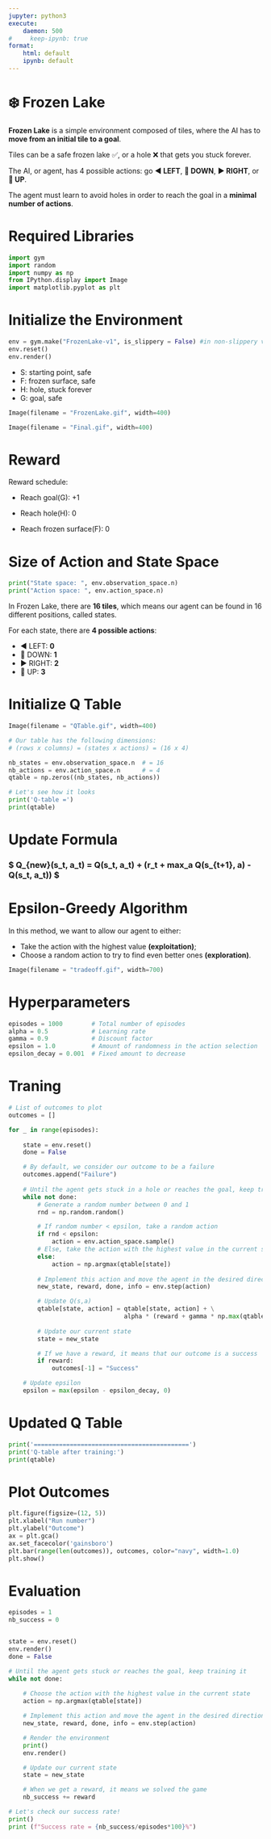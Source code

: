 ```yaml
---
jupyter: python3
execute:
    daemon: 500
#     keep-ipynb: true
format:
    html: default
    ipynb: default
---
```


# ❄️ Frozen Lake

 **Frozen Lake** is a simple environment composed of tiles, where the AI has to **move from an initial tile to a goal**.

Tiles can be a safe frozen lake ✅, or a hole ❌ that gets you stuck forever. 

The AI, or agent, has 4 possible actions: go **◀️ LEFT**, **🔽 DOWN**, **▶️ RIGHT**, or **🔼 UP**. 

The agent must learn to avoid holes in order to reach the goal in a **minimal number of actions**.

# Required Libraries 

```python
import gym
import random
import numpy as np
from IPython.display import Image
import matplotlib.pyplot as plt
```

# Initialize the Environment

```python
env = gym.make("FrozenLake-v1", is_slippery = False) #in non-slippery version actions cannot be ignored
env.reset()
env.render()
```

* S: starting point, safe
* F: frozen surface, safe
* H: hole, stuck forever
* G: goal, safe

```python
Image(filename = "FrozenLake.gif", width=400)
```

```python
Image(filename = "Final.gif", width=400)
```

# Reward

Reward schedule:

* Reach goal(G): +1

* Reach hole(H): 0

* Reach frozen surface(F): 0

# Size of Action and State Space

```python
print("State space: ", env.observation_space.n)
print("Action space: ", env.action_space.n)
```

In Frozen Lake, there are **16 tiles**, which means our agent can be found in 16 different positions, called states. 

For each state, there are **4 possible actions**: 

* ◀️ LEFT: **0**
* 🔽 DOWN: **1**
* ▶️ RIGHT: **2**
* 🔼 UP: **3**

# Initialize Q Table

```python
Image(filename = "QTable.gif", width=400)
```

```python
# Our table has the following dimensions:
# (rows x columns) = (states x actions) = (16 x 4)

nb_states = env.observation_space.n  # = 16
nb_actions = env.action_space.n      # = 4
qtable = np.zeros((nb_states, nb_actions))

# Let's see how it looks
print('Q-table =')
print(qtable)
```

# Update Formula

### $ Q_{new}(s_t, a_t) = Q(s_t, a_t) + \alpha \times (r_t + \gamma \times max_a Q(s_{t+1}, a) - Q(s_t, a_t)) $

# Epsilon-Greedy Algorithm

In this method, we want to allow our agent to either:

* Take the action with the highest value **(exploitation)**;
* Choose a random action to try to find even better ones **(exploration)**.

```python
Image(filename = "tradeoff.gif", width=700)
```

# Hyperparameters

```python
episodes = 1000        # Total number of episodes
alpha = 0.5            # Learning rate
gamma = 0.9            # Discount factor
epsilon = 1.0          # Amount of randomness in the action selection
epsilon_decay = 0.001  # Fixed amount to decrease
```

# Traning

```python
# List of outcomes to plot
outcomes = []

for _ in range(episodes):
    
    state = env.reset()
    done = False

    # By default, we consider our outcome to be a failure
    outcomes.append("Failure")
    
    # Until the agent gets stuck in a hole or reaches the goal, keep training it
    while not done:
        # Generate a random number between 0 and 1
        rnd = np.random.random()

        # If random number < epsilon, take a random action
        if rnd < epsilon:
            action = env.action_space.sample()
        # Else, take the action with the highest value in the current state
        else:
            action = np.argmax(qtable[state])
             
        # Implement this action and move the agent in the desired direction
        new_state, reward, done, info = env.step(action)

        # Update Q(s,a)
        qtable[state, action] = qtable[state, action] + \
                                alpha * (reward + gamma * np.max(qtable[new_state]) - qtable[state, action])
        
        # Update our current state
        state = new_state

        # If we have a reward, it means that our outcome is a success
        if reward:
            outcomes[-1] = "Success"

    # Update epsilon
    epsilon = max(epsilon - epsilon_decay, 0)
```

# Updated Q Table

```python
print('===========================================')
print('Q-table after training:')
print(qtable)
```

# Plot Outcomes

```python
plt.figure(figsize=(12, 5))
plt.xlabel("Run number")
plt.ylabel("Outcome")
ax = plt.gca()
ax.set_facecolor('gainsboro')
plt.bar(range(len(outcomes)), outcomes, color="navy", width=1.0)
plt.show()
```

# Evaluation 

```python
episodes = 1
nb_success = 0


state = env.reset()
env.render()
done = False

# Until the agent gets stuck or reaches the goal, keep training it
while not done:
    
    # Choose the action with the highest value in the current state
    action = np.argmax(qtable[state])

    # Implement this action and move the agent in the desired direction
    new_state, reward, done, info = env.step(action)

    # Render the environment 
    print()
    env.render()

    # Update our current state
    state = new_state

    # When we get a reward, it means we solved the game
    nb_success += reward

# Let's check our success rate!
print()
print (f"Success rate = {nb_success/episodes*100}%")
```

